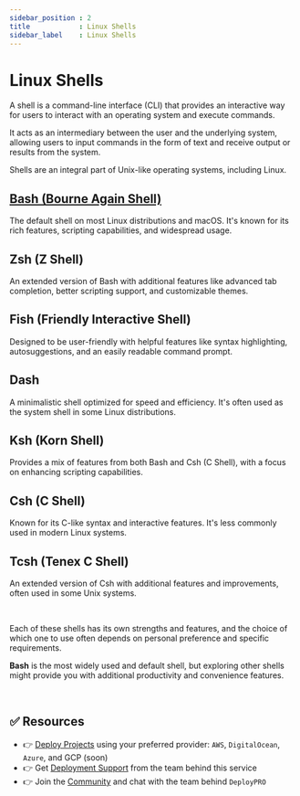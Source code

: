 ```yaml
---
sidebar_position : 2
title            : Linux Shells
sidebar_label    : Linux Shells
---
```


# Linux Shells

A shell is a command-line interface (CLI) that provides an interactive way for users to interact with an operating system and execute commands.

It acts as an intermediary between the user and the underlying system, allowing users to input commands in the form of text and receive output or results from the system. 

Shells are an integral part of Unix-like operating systems, including Linux.

## **[Bash (Bourne Again Shell)](./shell-bash)**

The default shell on most Linux distributions and macOS. It's known for its rich features, scripting capabilities, and widespread usage.

## **Zsh (Z Shell)**

An extended version of Bash with additional features like advanced tab completion, better scripting support, and customizable themes.

## **Fish (Friendly Interactive Shell)**

Designed to be user-friendly with helpful features like syntax highlighting, autosuggestions, and an easily readable command prompt.

## **Dash**

A minimalistic shell optimized for speed and efficiency. It's often used as the system shell in some Linux distributions.

## **Ksh (Korn Shell)**

Provides a mix of features from both Bash and Csh (C Shell), with a focus on enhancing scripting capabilities.

## **Csh (C Shell)**

Known for its C-like syntax and interactive features. It's less commonly used in modern Linux systems.

## **Tcsh (Tenex C Shell)**

An extended version of Csh with additional features and improvements, often used in some Unix systems.

<br />

Each of these shells has its own strengths and features, and the choice of which one to use often depends on personal preference and specific requirements. 

**Bash** is the most widely used and default shell, but exploring other shells might provide you with additional productivity and convenience features.

<br />

## ✅ Resources

- 👉 [Deploy Projects](https://deploypro.dev/) using your preferred provider: `AWS`, `DigitalOcean`, `Azure`, and GCP (soon)
- 👉 Get [Deployment Support](https://deploypro.dev/support/) from the team behind this service
- 👉 Join the [Community](https://discord.gg/qQhjQZhnur) and chat with the team behind `DeployPRO`
